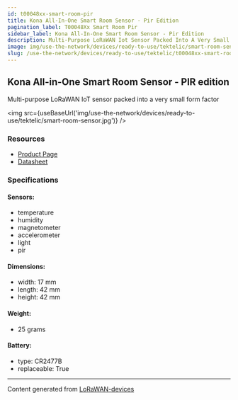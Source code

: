 ```yaml
---
id: t00048xx-smart-room-pir
title: Kona All-In-One Smart Room Sensor - Pir Edition
pagination_label: T00048Xx Smart Room Pir
sidebar_label: Kona All-In-One Smart Room Sensor - Pir Edition
description: Multi-Purpose LoRaWAN Iot Sensor Packed Into A Very Small Form Factor
image: img/use-the-network/devices/ready-to-use/tektelic/smart-room-sensor.jpg
slug: /use-the-network/devices/ready-to-use/tektelic/t00048xx-smart-room-pir
---
```



## Kona All-in-One Smart Room Sensor - PIR edition

Multi-purpose LoRaWAN IoT sensor packed into a very small form factor

<img src={useBaseUrl('img/use-the-network/devices/ready-to-use/tektelic/smart-room-sensor.jpg')} />

### Resources

- [Product Page](https://tektelic.com/catalog/smart-room-lorawan-sensor-pir)
- [Datasheet](https://tektelic.com/public/uploads/Brochures/Smart%20Room%20Sensor.pdf)

### Specifications

#### Sensors:

- temperature
- humidity
- magnetometer
- accelerometer
- light
- pir

#### Dimensions:

- width: 17 mm
- length: 42 mm
- height: 42 mm

#### Weight:

- 25 grams

#### Battery:

- type: CR2477B
- replaceable: True

---

Content generated from [LoRaWAN-devices](https://github.com/TheThingsNetwork/lorawan-devices)

